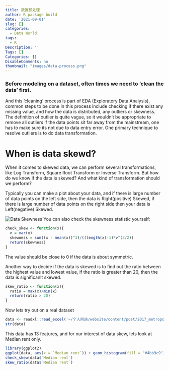 ```yaml
---
title: 数据预处理
author: R package build
date: '2021-09-01'
slug: []
categories:
  - Data World
tags:
  - R
Description: ''
Tags: []
Categories: []
DisableComments: no
thumbnail: "images/data-process.png"
---
```


### Before modeling on a dataset, often times we need to 'clean the data' first.

And this 'cleaning' process is part of EDA (Exploratory Data Analysis), common steps to be done in this process include checking if there exist any missing value, and how the data is distributed, any outliers or skewness. The definition of outlier is quite vague, so it wouldn't be appropriate to remove all outliers if the data points sit far away from the mainstream, one has to make sure its not due to data entry error. One primary technique to resolve outliers is to do data transformation.

# When is data skewd?

When it comes to skewed data, we can perform several transformations, like Log Transform, Square Root Transform or Inverse Transform. But how do we know if the data is skewed? And what kind of transformation should we perform?

Typically you can make a plot about your data, and if there is large number of data points on the left side, then the data is Right(positive) Skewed, if there is large number of data points on the right side then your data is Left(negative) Skewed. 

![Data Skewness](/figures/data_skew.png)
You can also check the skewness statistic yourself:
```r
check_skew <- function(x){
  v = var(x)
  skewness = sum((x - mean(x))^3)/((length(x)-1)*v^(3/2))
  return(skewness)
}
```

The value should be close to 0 if the data is about symmetric. 

Another way to decide if the data is skewed is to find out the ratio between the highest value and lowest value, if the ratio is greater than 20, then the data is significanlt skewed.
```r
skew_ratio <- function(x){
  ratio = max(x)/min(x)
  return(ratio > 20)
}
```

Now lets try out on a real dataset

```r
data <- readxl::read_excel('~/个人网站/website/content/post/2017_metropolitan_for_fitting.xlsx')
str(data)
```

This data has 13 features, and for our interest of data skew, lets look at Median rent only.

```r
library(ggplot2)
ggplot(data, aes(x = `Median rent`)) + geom_histogram(fill = "#4bb9c9") + theme_classic()
check_skew(data$`Median rent`)
skew_ratio(data$`Median rent`)

```
